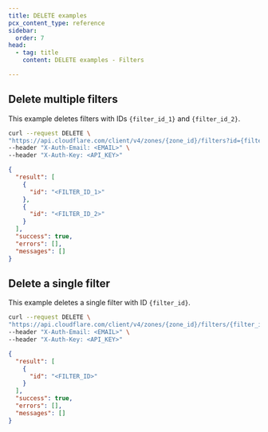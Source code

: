```yaml
---
title: DELETE examples
pcx_content_type: reference
sidebar:
  order: 7
head:
  - tag: title
    content: DELETE examples - Filters

---
```


## Delete multiple filters

This example deletes filters with IDs `{filter_id_1}` and `{filter_id_2}`.

```bash title="Request"
curl --request DELETE \
"https://api.cloudflare.com/client/v4/zones/{zone_id}/filters?id={filter_id_1}&id={filter_id_2}" \
--header "X-Auth-Email: <EMAIL>" \
--header "X-Auth-Key: <API_KEY>"
```

```json title="Response"
{
  "result": [
    {
      "id": "<FILTER_ID_1>"
    },
    {
      "id": "<FILTER_ID_2>"
    }
  ],
  "success": true,
  "errors": [],
  "messages": []
}
```

## Delete a single filter

This example deletes a single filter with ID `{filter_id}`.

```bash title="Request"
curl --request DELETE \
"https://api.cloudflare.com/client/v4/zones/{zone_id}/filters/{filter_id}" \
--header "X-Auth-Email: <EMAIL>" \
--header "X-Auth-Key: <API_KEY>"
```

```json title="Response"
{
  "result": [
    {
      "id": "<FILTER_ID>"
    }
  ],
  "success": true,
  "errors": [],
  "messages": []
}
```
